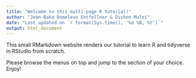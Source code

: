```yaml
---
title: "Welcome to this multi-page R tutorial!"
author: "Jean-Baka Domelevo Entfellner & Dishon Muloi"
date: "Last updated on `r format(Sys.time(), '%d %B, %Y')`"
output: html_document
---
```


This small RMarkdown website renders our tutorial to learn R and tidyverse in RStudio from scratch.

Please browse the menus on top and jump to the section of your choice. Enjoy!
